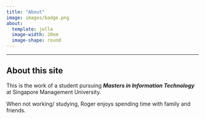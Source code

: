 ```yaml
---
title: "About"
image: images/badge.png
about: 
  template: jolla
  image-width: 20em
  image-shape: round
---
```


------------------------------------------------------------------------

## About this site

This is the work of a student pursuing ***Masters in Information Technology*** at Singapore Management University.

When not working/ studying, Roger enjoys spending time with family and friends.
